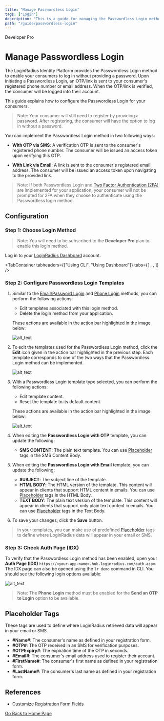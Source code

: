 ```yaml
---
title: "Manage Passwordless Login"
tags: ["Login"]
description: "This is a guide for managing the Passwordless Login method in LoginRadius."
path: "/guide/passwordless-login"
---
```


<span class="devloper-premium plan-tag">Developer Pro</span>

# Manage Passwordless Login

The LoginRadius Identity Platform provides the Passwordless Login method to enable your consumers to log in without providing a password. Upon initiating a Passwordless Login, an OTP/link is sent to your consumer's registered phone number or email address. When the OTP/link is verified, the consumer will be logged into their account.

This guide explains how to configure the Passwordless Login for your consumers.

> Note: Your consumer will still need to register by providing a password. After registering, the consumer will have the option to log in without a password.

You can implement the Passwordless Login method in two following ways:

* **With OTP via SMS**: A verification OTP is sent to the consumer's registered phone number. The consumer will be issued an access token upon verifying this OTP.

* **With Link via Email**: A link is sent to the consumer's registered email address. The consumer will be issued an access token upon navigating to the provided link.

> Note: If both Passwordless Login and <a href="https://www.loginradius.com/docs/developer/guide/mfa" target="_blank">Two Factor Authentication (2FA)</a> are implemented for your application, your consumer will not be prompted for 2FA when they choose to authenticate using the Passwordless login method.

## Configuration

### Step 1: Choose Login Method

 > Note: You will need to be subscribed to the **Developer Pro** plan to enable this login method.

Log in to your <a href="https://dashboard.loginradius.com/dashboard" target="_blank">LoginRadius Dashboard</a> account. 


<TabContainer
  tabheaders={["Using CLI", "Using Dashboard"]}
  tabs={[
    <Tab>
      <CLI />
    </Tab>,
    <Tab>
      <Dashboard />
    </Tab>,
  ]}
/>


### Step 2: Configure Passwordless Login Templates

1. Similar to the <a href="https://www.loginradius.com/docs/developer/guide/emailpassword-login/" target="_blank">Email/Password Login</a> and <a href="https://www.loginradius.com/docs/developer/guide/phone-login" target="_blank">Phone Login</a> methods, you can perform the following actions:

   * Edit templates associated with this login method.
   * Delete the login method from your application.

   These actions are available in the action bar highlighted in the image below:

   ![alt_text](images/passwordless-method-actions.png "image_tooltip")

2. To edit the templates used for the Passwordless Login method, click the **Edit** icon given in the action bar highlighted in the previous step. Each template corresponds to one of the two ways that the Passwordless Login method can be implemented.

   ![alt_text](images/passwordless-templates.png "image_tooltip")

3. With a Passwordless Login template type selected, you can perform the following actions:

   * Edit template content.
   * Reset the template to its default content.

   These actions are available in the action bar highlighted in the image below:

   ![alt_text](images/passwordless-template-edit.png "image_tooltip")

4. When editing the **Passwordless Login with OTP** template, you can update the following:

   * **SMS CONTENT**: The plain text template. You can use [Placeholder](#placeholder-tags) tags in the SMS Content Body.


5. When editing the **Passwordless Login with Email** template, you can update the following:

   * **SUBJECT**: The subject line of the template.
   * **HTML BODY**: The HTML version of the template. This content will appear in clients that support HTML content in emails. You can use [Placeholder](#placeholder-tags) tags in the HTML Body.
   * **TEXT BODY**: The plain text version of the template. This content will appear in clients that support only plain text content in emails. You can use [Placeholder](#placeholder-tags) tags in the Text Body.
   

6. To save your changes, click the **Save** button.

> In your templates, you can make use of predefined [Placeholder](#placeholder-tags) tags to define where LoginRadius data will appear in your email or SMS.


### Step 3: Check Auth Page (IDX)

To verify that the Passwordless Login method has been enabled, open your **Auth Page (IDX)** `https://<your-app-name>.hub.loginradius.com/auth.aspx`. The IDX page can also be opened using the `lr demo` command in CLI. You should see the following login options available:

![alt_text](../../assets/blog-common/idx-passwordless.png "image_tooltip")

> Note: The **Phone Login** method must be enabled for the **Send an OTP to Login** option to be available.

## Placeholder Tags

These tags are used to define where LoginRadius retrieved data will appear in your email or SMS.

* **#Name#**: The consumer's name as defined in your registration form.
* **#OTP#**: The OTP received in an SMS for verification purposes.
* **#OTPExpiry#**: The expiration time of the OTP in seconds.
* **#Email#**: The consumer's email address used to register their account.
* **#FirstName#**: The consumer's first name as defined in your registration form.
* **#LastName#**: The consumer's last name as defined in your registration form.

## References

* <a href="https://www.loginradius.com/docs/developer/guide/custom-registration" target="_blank">Customize Registration Form Fields</a>


[Go Back to Home Page](/)
